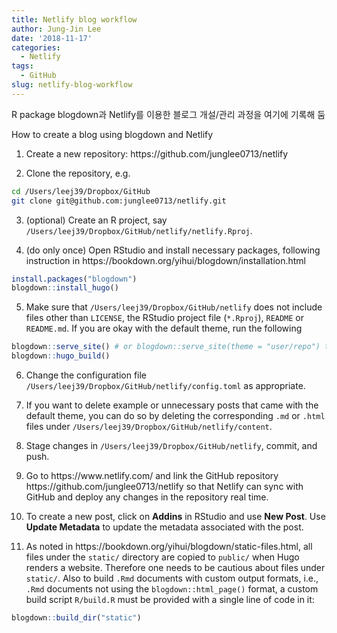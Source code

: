 ```yaml
---
title: Netlify blog workflow
author: Jung-Jin Lee
date: '2018-11-17'
categories:
  - Netlify
tags:
  - GitHub
slug: netlify-blog-workflow
---
```


R package blogdown과 Netlify를 이용한 블로그 개설/관리 과정을 여기에 기록해 둠

How to create a blog using blogdown and Netlify

1. Create a new repository: https://github.com/junglee0713/netlify 

2. Clone the repository, e.g.

```bash
cd /Users/leej39/Dropbox/GitHub
git clone git@github.com:junglee0713/netlify.git 
```

3. (optional) Create an R project, say `/Users/leej39/Dropbox/GitHub/netlify/netlify.Rproj`.

4. (do only once) Open RStudio and install necessary packages, following instruction in https://bookdown.org/yihui/blogdown/installation.html

```r
install.packages("blogdown")
blogdown::install_hugo()
```

5. Make sure that `/Users/leej39/Dropbox/GitHub/netlify` does not include files other than `LICENSE`, the RStudio project file (`*.Rproj`), `README` or `README.md`. If you are okay with the default theme, run the following 

```r
blogdown::serve_site() # or blogdown::serve_site(theme = "user/repo") to choose a different theme
blogdown::hugo_build()
```

6. Change the configuration file `/Users/leej39/Dropbox/GitHub/netlify/config.toml` as appropriate.

7. If you want to delete example or unnecessary posts that came with the default theme, you can do so by deleting the corresponding `.md` or `.html` files under `/Users/leej39/Dropbox/GitHub/netlify/content`.

8. Stage changes in `/Users/leej39/Dropbox/GitHub/netlify`, commit, and push. 

9. Go to https://www.netlify.com/ and link the GitHub repository https://github.com/junglee0713/netlify so that Netlify can sync with GitHub and deploy any changes in the repository real time. 

10. To create a new post, click on **Addins** in RStudio and use **New Post**. Use **Update Metadata** to update the metadata associated with the post.

11. As noted in https://bookdown.org/yihui/blogdown/static-files.html, all files under the `static/` directory are copied to `public/` when Hugo renders a website. Therefore one needs to be cautious about files under `static/`. Also to build `.Rmd` documents with custom output formats, i.e., `.Rmd` documents not using the `blogdown::html_page()` format, a custom build script `R/build.R` must be provided with a single line of code in it:

```r
blogdown::build_dir("static")
```




